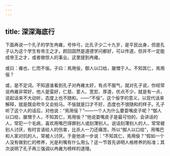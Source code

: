 ```yaml
---
---
---
```

title: 深深海底行
---




下面再说一个孔子的学生冉雍，号仲弓，比孔子少二十九岁，是平民出身，但是孔子认为这个学生有帝王之才。颜回固然是道德学问都好，可以传道，但并不一定能成帝王之才，或者做惊人的事业。这里提到冉雍。

或曰：雍也，仁而不佞。子曰：焉用佞，御人以口给，屡憎于人。不知其仁，焉用佞？

或，是不定词。不知道谁看到孔子对冉雍太好，有点不服气，就对孔子说，你经常说冉雍非常好，他人是蛮好，仁慈、爱人、宽宏、厚道，优点不少，就是有一点，说起话来不大动听，态度上也不随和。——“不佞”，这个佞字的意义，以现代话来解释，就是既会吹牛又会拍马。不佞就是口才不好，态度也不很随和的样子。孔子听了这个人的话后，对他说：“焉用佞？”——一个人为什么要耍嘴皮子呢？“御人以口给，屡憎于人，不知其仁，焉用佞？”他说耍嘴皮子是最可怕的，会讲话的人，常犯一个毛病，喜欢用嘴巴得罪别人或刻薄别人。说话刻薄别人的人，常常被别人讨厌，有时言语给人的伤害，比杀人一刀还痛苦。所以“御人以口给”，用嘴巴和人家对抗的人，常被人讨厌。于是他进一步说：“不知其仁，焉用佞？”假如一个人没有做到仁的修养，光是利嘴有什么用么？这一节首先讲明人格修养的标准；其次说明了孔子再三强调以冉雍为榜样的道理。